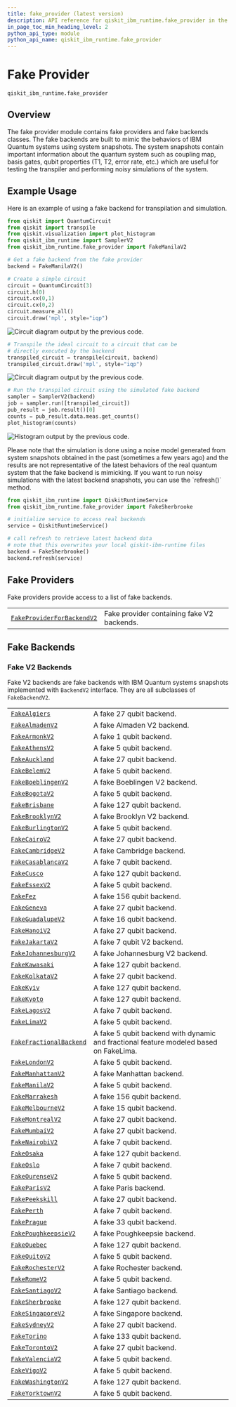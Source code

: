 ```yaml
---
title: fake_provider (latest version)
description: API reference for qiskit_ibm_runtime.fake_provider in the latest version of qiskit-ibm-runtime
in_page_toc_min_heading_level: 2
python_api_type: module
python_api_name: qiskit_ibm_runtime.fake_provider
---
```


<span id="fake-provider-qiskit-ibm-runtime-fake-provider" />

<span id="module-qiskit_ibm_runtime.fake_provider" />

# Fake Provider

`qiskit_ibm_runtime.fake_provider`

## Overview

The fake provider module contains fake providers and fake backends classes. The fake backends are built to mimic the behaviors of IBM Quantum systems using system snapshots. The system snapshots contain important information about the quantum system such as coupling map, basis gates, qubit properties (T1, T2, error rate, etc.) which are useful for testing the transpiler and performing noisy simulations of the system.

## Example Usage

Here is an example of using a fake backend for transpilation and simulation.

```python
from qiskit import QuantumCircuit
from qiskit import transpile
from qiskit.visualization import plot_histogram
from qiskit_ibm_runtime import SamplerV2
from qiskit_ibm_runtime.fake_provider import FakeManilaV2

# Get a fake backend from the fake provider
backend = FakeManilaV2()

# Create a simple circuit
circuit = QuantumCircuit(3)
circuit.h(0)
circuit.cx(0,1)
circuit.cx(0,2)
circuit.measure_all()
circuit.draw('mpl', style="iqp")
```

![Circuit diagram output by the previous code.](/docs/images/api/qiskit-ibm-runtime/fake_provider-1.avif)

```python
# Transpile the ideal circuit to a circuit that can be
# directly executed by the backend
transpiled_circuit = transpile(circuit, backend)
transpiled_circuit.draw('mpl', style="iqp")
```

![Circuit diagram output by the previous code.](/docs/images/api/qiskit-ibm-runtime/fake_provider-2.avif)

```python
# Run the transpiled circuit using the simulated fake backend
sampler = SamplerV2(backend)
job = sampler.run([transpiled_circuit])
pub_result = job.result()[0]
counts = pub_result.data.meas.get_counts()
plot_histogram(counts)
```

![Histogram output by the previous code.](/docs/images/api/qiskit-ibm-runtime/fake_provider-3.avif)

<Admonition title="Important" type="danger">
  Please note that the simulation is done using a noise model generated from system snapshots obtained in the past (sometimes a few years ago) and the results are not representative of the latest behaviors of the real quantum system that the fake backend is mimicking. If you want to run noisy simulations with the latest backend snapshots, you can use the `refresh()` method.

  ```python
  from qiskit_ibm_runtime import QiskitRuntimeService
  from qiskit_ibm_runtime.fake_provider import FakeSherbrooke

  # initialize service to access real backends
  service = QiskitRuntimeService()

  # call refresh to retrieve latest backend data
  # note that this overwrites your local qiskit-ibm-runtime files
  backend = FakeSherbrooke()
  backend.refresh(service)
  ```
</Admonition>

## Fake Providers

Fake providers provide access to a list of fake backends.

|                                                                                                                                      |                                            |
| ------------------------------------------------------------------------------------------------------------------------------------ | ------------------------------------------ |
| [`FakeProviderForBackendV2`](fake-provider-fake-provider-for-backend-v2 "qiskit_ibm_runtime.fake_provider.FakeProviderForBackendV2") | Fake provider containing fake V2 backends. |

## Fake Backends

### Fake V2 Backends

Fake V2 backends are fake backends with IBM Quantum systems snapshots implemented with `BackendV2` interface. They are all subclasses of `FakeBackendV2`.

|                                                                                                                           |                                                                                       |
| ------------------------------------------------------------------------------------------------------------------------- | ------------------------------------------------------------------------------------- |
| [`FakeAlgiers`](fake-provider-fake-algiers "qiskit_ibm_runtime.fake_provider.FakeAlgiers")                                | A fake 27 qubit backend.                                                              |
| [`FakeAlmadenV2`](fake-provider-fake-almaden-v2 "qiskit_ibm_runtime.fake_provider.FakeAlmadenV2")                         | A fake Almaden V2 backend.                                                            |
| [`FakeArmonkV2`](fake-provider-fake-armonk-v2 "qiskit_ibm_runtime.fake_provider.FakeArmonkV2")                            | A fake 1 qubit backend.                                                               |
| [`FakeAthensV2`](fake-provider-fake-athens-v2 "qiskit_ibm_runtime.fake_provider.FakeAthensV2")                            | A fake 5 qubit backend.                                                               |
| [`FakeAuckland`](fake-provider-fake-auckland "qiskit_ibm_runtime.fake_provider.FakeAuckland")                             | A fake 27 qubit backend.                                                              |
| [`FakeBelemV2`](fake-provider-fake-belem-v2 "qiskit_ibm_runtime.fake_provider.FakeBelemV2")                               | A fake 5 qubit backend.                                                               |
| [`FakeBoeblingenV2`](fake-provider-fake-boeblingen-v2 "qiskit_ibm_runtime.fake_provider.FakeBoeblingenV2")                | A fake Boeblingen V2 backend.                                                         |
| [`FakeBogotaV2`](fake-provider-fake-bogota-v2 "qiskit_ibm_runtime.fake_provider.FakeBogotaV2")                            | A fake 5 qubit backend.                                                               |
| [`FakeBrisbane`](fake-provider-fake-brisbane "qiskit_ibm_runtime.fake_provider.FakeBrisbane")                             | A fake 127 qubit backend.                                                             |
| [`FakeBrooklynV2`](fake-provider-fake-brooklyn-v2 "qiskit_ibm_runtime.fake_provider.FakeBrooklynV2")                      | A fake Brooklyn V2 backend.                                                           |
| [`FakeBurlingtonV2`](fake-provider-fake-burlington-v2 "qiskit_ibm_runtime.fake_provider.FakeBurlingtonV2")                | A fake 5 qubit backend.                                                               |
| [`FakeCairoV2`](fake-provider-fake-cairo-v2 "qiskit_ibm_runtime.fake_provider.FakeCairoV2")                               | A fake 27 qubit backend.                                                              |
| [`FakeCambridgeV2`](fake-provider-fake-cambridge-v2 "qiskit_ibm_runtime.fake_provider.FakeCambridgeV2")                   | A fake Cambridge backend.                                                             |
| [`FakeCasablancaV2`](fake-provider-fake-casablanca-v2 "qiskit_ibm_runtime.fake_provider.FakeCasablancaV2")                | A fake 7 qubit backend.                                                               |
| [`FakeCusco`](fake-provider-fake-cusco "qiskit_ibm_runtime.fake_provider.FakeCusco")                                      | A fake 127 qubit backend.                                                             |
| [`FakeEssexV2`](fake-provider-fake-essex-v2 "qiskit_ibm_runtime.fake_provider.FakeEssexV2")                               | A fake 5 qubit backend.                                                               |
| [`FakeFez`](fake-provider-fake-fez "qiskit_ibm_runtime.fake_provider.FakeFez")                                            | A fake 156 qubit backend.                                                             |
| [`FakeGeneva`](fake-provider-fake-geneva "qiskit_ibm_runtime.fake_provider.FakeGeneva")                                   | A fake 27 qubit backend.                                                              |
| [`FakeGuadalupeV2`](fake-provider-fake-guadalupe-v2 "qiskit_ibm_runtime.fake_provider.FakeGuadalupeV2")                   | A fake 16 qubit backend.                                                              |
| [`FakeHanoiV2`](fake-provider-fake-hanoi-v2 "qiskit_ibm_runtime.fake_provider.FakeHanoiV2")                               | A fake 27 qubit backend.                                                              |
| [`FakeJakartaV2`](fake-provider-fake-jakarta-v2 "qiskit_ibm_runtime.fake_provider.FakeJakartaV2")                         | A fake 7 qubit V2 backend.                                                            |
| [`FakeJohannesburgV2`](fake-provider-fake-johannesburg-v2 "qiskit_ibm_runtime.fake_provider.FakeJohannesburgV2")          | A fake Johannesburg V2 backend.                                                       |
| [`FakeKawasaki`](fake-provider-fake-kawasaki "qiskit_ibm_runtime.fake_provider.FakeKawasaki")                             | A fake 127 qubit backend.                                                             |
| [`FakeKolkataV2`](fake-provider-fake-kolkata-v2 "qiskit_ibm_runtime.fake_provider.FakeKolkataV2")                         | A fake 27 qubit backend.                                                              |
| [`FakeKyiv`](fake-provider-fake-kyiv "qiskit_ibm_runtime.fake_provider.FakeKyiv")                                         | A fake 127 qubit backend.                                                             |
| [`FakeKyoto`](fake-provider-fake-kyoto "qiskit_ibm_runtime.fake_provider.FakeKyoto")                                      | A fake 127 qubit backend.                                                             |
| [`FakeLagosV2`](fake-provider-fake-lagos-v2 "qiskit_ibm_runtime.fake_provider.FakeLagosV2")                               | A fake 7 qubit backend.                                                               |
| [`FakeLimaV2`](fake-provider-fake-lima-v2 "qiskit_ibm_runtime.fake_provider.FakeLimaV2")                                  | A fake 5 qubit backend.                                                               |
| [`FakeFractionalBackend`](fake-provider-fake-fractional-backend "qiskit_ibm_runtime.fake_provider.FakeFractionalBackend") | A fake 5 qubit backend with dynamic and fractional feature modeled based on FakeLima. |
| [`FakeLondonV2`](fake-provider-fake-london-v2 "qiskit_ibm_runtime.fake_provider.FakeLondonV2")                            | A fake 5 qubit backend.                                                               |
| [`FakeManhattanV2`](fake-provider-fake-manhattan-v2 "qiskit_ibm_runtime.fake_provider.FakeManhattanV2")                   | A fake Manhattan backend.                                                             |
| [`FakeManilaV2`](fake-provider-fake-manila-v2 "qiskit_ibm_runtime.fake_provider.FakeManilaV2")                            | A fake 5 qubit backend.                                                               |
| [`FakeMarrakesh`](fake-provider-fake-marrakesh "qiskit_ibm_runtime.fake_provider.FakeMarrakesh")                          | A fake 156 qubit backend.                                                             |
| [`FakeMelbourneV2`](fake-provider-fake-melbourne-v2 "qiskit_ibm_runtime.fake_provider.FakeMelbourneV2")                   | A fake 15 qubit backend.                                                              |
| [`FakeMontrealV2`](fake-provider-fake-montreal-v2 "qiskit_ibm_runtime.fake_provider.FakeMontrealV2")                      | A fake 27 qubit backend.                                                              |
| [`FakeMumbaiV2`](fake-provider-fake-mumbai-v2 "qiskit_ibm_runtime.fake_provider.FakeMumbaiV2")                            | A fake 27 qubit backend.                                                              |
| [`FakeNairobiV2`](fake-provider-fake-nairobi-v2 "qiskit_ibm_runtime.fake_provider.FakeNairobiV2")                         | A fake 7 qubit backend.                                                               |
| [`FakeOsaka`](fake-provider-fake-osaka "qiskit_ibm_runtime.fake_provider.FakeOsaka")                                      | A fake 127 qubit backend.                                                             |
| [`FakeOslo`](fake-provider-fake-oslo "qiskit_ibm_runtime.fake_provider.FakeOslo")                                         | A fake 7 qubit backend.                                                               |
| [`FakeOurenseV2`](fake-provider-fake-ourense-v2 "qiskit_ibm_runtime.fake_provider.FakeOurenseV2")                         | A fake 5 qubit backend.                                                               |
| [`FakeParisV2`](fake-provider-fake-paris-v2 "qiskit_ibm_runtime.fake_provider.FakeParisV2")                               | A fake Paris backend.                                                                 |
| [`FakePeekskill`](fake-provider-fake-peekskill "qiskit_ibm_runtime.fake_provider.FakePeekskill")                          | A fake 27 qubit backend.                                                              |
| [`FakePerth`](fake-provider-fake-perth "qiskit_ibm_runtime.fake_provider.FakePerth")                                      | A fake 7 qubit backend.                                                               |
| [`FakePrague`](fake-provider-fake-prague "qiskit_ibm_runtime.fake_provider.FakePrague")                                   | A fake 33 qubit backend.                                                              |
| [`FakePoughkeepsieV2`](fake-provider-fake-poughkeepsie-v2 "qiskit_ibm_runtime.fake_provider.FakePoughkeepsieV2")          | A fake Poughkeepsie backend.                                                          |
| [`FakeQuebec`](fake-provider-fake-quebec "qiskit_ibm_runtime.fake_provider.FakeQuebec")                                   | A fake 127 qubit backend.                                                             |
| [`FakeQuitoV2`](fake-provider-fake-quito-v2 "qiskit_ibm_runtime.fake_provider.FakeQuitoV2")                               | A fake 5 qubit backend.                                                               |
| [`FakeRochesterV2`](fake-provider-fake-rochester-v2 "qiskit_ibm_runtime.fake_provider.FakeRochesterV2")                   | A fake Rochester backend.                                                             |
| [`FakeRomeV2`](fake-provider-fake-rome-v2 "qiskit_ibm_runtime.fake_provider.FakeRomeV2")                                  | A fake 5 qubit backend.                                                               |
| [`FakeSantiagoV2`](fake-provider-fake-santiago-v2 "qiskit_ibm_runtime.fake_provider.FakeSantiagoV2")                      | A fake Santiago backend.                                                              |
| [`FakeSherbrooke`](fake-provider-fake-sherbrooke "qiskit_ibm_runtime.fake_provider.FakeSherbrooke")                       | A fake 127 qubit backend.                                                             |
| [`FakeSingaporeV2`](fake-provider-fake-singapore-v2 "qiskit_ibm_runtime.fake_provider.FakeSingaporeV2")                   | A fake Singapore backend.                                                             |
| [`FakeSydneyV2`](fake-provider-fake-sydney-v2 "qiskit_ibm_runtime.fake_provider.FakeSydneyV2")                            | A fake 27 qubit backend.                                                              |
| [`FakeTorino`](fake-provider-fake-torino "qiskit_ibm_runtime.fake_provider.FakeTorino")                                   | A fake 133 qubit backend.                                                             |
| [`FakeTorontoV2`](fake-provider-fake-toronto-v2 "qiskit_ibm_runtime.fake_provider.FakeTorontoV2")                         | A fake 27 qubit backend.                                                              |
| [`FakeValenciaV2`](fake-provider-fake-valencia-v2 "qiskit_ibm_runtime.fake_provider.FakeValenciaV2")                      | A fake 5 qubit backend.                                                               |
| [`FakeVigoV2`](fake-provider-fake-vigo-v2 "qiskit_ibm_runtime.fake_provider.FakeVigoV2")                                  | A fake 5 qubit backend.                                                               |
| [`FakeWashingtonV2`](fake-provider-fake-washington-v2 "qiskit_ibm_runtime.fake_provider.FakeWashingtonV2")                | A fake 127 qubit backend.                                                             |
| [`FakeYorktownV2`](fake-provider-fake-yorktown-v2 "qiskit_ibm_runtime.fake_provider.FakeYorktownV2")                      | A fake 5 qubit backend.                                                               |

